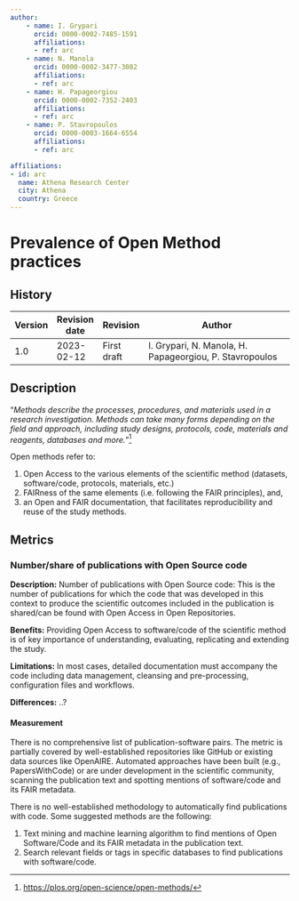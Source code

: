 ```yaml
---
author:
    - name: I. Grypari
      orcid: 0000-0002-7485-1591
      affiliations:
      - ref: arc
    - name: N. Manola
      orcid: 0000-0002-3477-3082
      affiliations:
      - ref: arc
    - name: H. Papageorgiou
      orcid: 0000-0002-7352-2403
      affiliations:
      - ref: arc
    - name: P. Stavropoulos
      orcid: 0000-0003-1664-6554
      affiliations:
      - ref: arc

affiliations:
- id: arc
  name: Athena Research Center
  city: Athena
  country: Greece
---
```


# Prevalence of Open Method practices {#prevalence-of-open-method-practices .unnumbered}

::: {}

## History

| Version | Revision date | Revision    | Author                                                  |
|---------|---------------|-------------|---------------------------------------------------------|
| 1.0     | 2023-02-12    | First draft | I. Grypari, N. Manola, H. Papageorgiou, P. Stavropoulos |

:::

## Description

“*Methods describe the processes, procedures, and materials used in a research investigation. Methods can take many forms depending on the field and approach, including study designs, protocols, code, materials and reagents, databases and more.*”[^1]

Open methods refer to:

1.  Open Access to the various elements of the scientific method (datasets, software/code, protocols, materials, etc.)
2.  FAIRness of the same elements (i.e. following the FAIR principles), and,
3.  an Open and FAIR documentation, that facilitates reproducibility and reuse of the study methods.

## Metrics

### Number/share of publications with Open Source code

**Description:** Number of publications with Open Source code: This is the number of publications for which the code that was developed in this context to produce the scientific outcomes included in the publication is shared/can be found with Open Access in Open Repositories.

**Benefits:** Providing Open Access to software/code of the scientific method is of key importance of understanding, evaluating, replicating and extending the study.

**Limitations:** In most cases, detailed documentation must accompany the code including data management, cleansing and pre-processing, configuration files and workflows.

**Differences:** ..?

#### Measurement

There is no comprehensive list of publication-software pairs. The metric is partially covered by well-established repositories like GitHub or existing data sources like OpenAIRE. Automated approaches have been built (e.g., PapersWithCode) or are under development in the scientific community, scanning the publication text and spotting mentions of software/code and its FAIR metadata.

There is no well-established methodology to automatically find publications with code. Some suggested methods are the following:

1.  Text mining and machine learning algorithm to find mentions of Open Software/Code and its FAIR metadata in the publication text.
2.  Search relevant fields or tags in specific databases to find publications with software/code.

[^1]: <https://plos.org/open-science/open-methods/>

